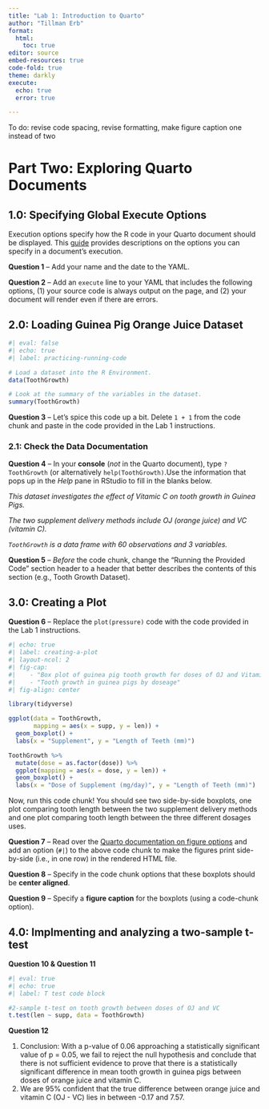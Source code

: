 ```yaml
---
title: "Lab 1: Introduction to Quarto"
author: "Tillman Erb"
format: 
  html:
    toc: true
editor: source
embed-resources: true
code-fold: true
theme: darkly
execute:
  echo: true
  error: true

---
```


To do: revise code spacing, revise formatting, make figure caption one instead of two

# Part Two: Exploring Quarto Documents

## 1.0: Specifying Global Execute Options

Execution options specify how the R code in your Quarto document should be displayed. This [guide](https://quarto.org/docs/computations/execution-options.html) provides descriptions on the options you can specify in a document's execution.

**Question 1** -- Add your name and the date to the YAML.

**Question 2** -- Add an `execute` line to your YAML that includes the following options, (1) your source code is always output on the page, and (2) your document will render even if there are errors.

## 2.0: Loading Guinea Pig Orange Juice Dataset

```r
#| eval: false
#| echo: true
#| label: practicing-running-code

# Load a dataset into the R Environment.
data(ToothGrowth)

# Look at the summary of the variables in the dataset.
summary(ToothGrowth)
```

**Question 3** -- Let's spice this code up a bit. Delete `1 + 1` from the code chunk and paste in the code provided in the Lab 1 instructions.

### 2.1: Check the Data Documentation

**Question 4** -- In your **console** (*not* in the Quarto document), type `?ToothGrowth` (or alternatively `help(ToothGrowth)`.Use the information that pops up in the *Help* pane in RStudio to fill in the blanks below.

*This dataset investigates the effect of Vitamic C on tooth growth in Guinea Pigs.*

*The two supplement delivery methods include OJ (orange juice) and VC (vitamin C).*

*`ToothGrowth` is a data frame with 60 observations and 3 variables.*

**Question 5** -- *Before* the code chunk, change the "Running the Provided Code" section header to a header that better describes the contents of this section (e.g., Tooth Growth Dataset).

## 3.0: Creating a Plot

**Question 6** -- Replace the `plot(pressure)` code with the code provided in the Lab 1 instructions.

```r
#| echo: true
#| label: creating-a-plot
#| layout-ncol: 2
#| fig-cap: 
#|    - "Box plot of guinea pig tooth growth for doses of OJ and Vitamin C"
#|    - "Tooth growth in guinea pigs by doseage"
#| fig-align: center

library(tidyverse)

ggplot(data = ToothGrowth, 
       mapping = aes(x = supp, y = len)) +
  geom_boxplot() +
  labs(x = "Supplement", y = "Length of Teeth (mm)")

ToothGrowth %>% 
  mutate(dose = as.factor(dose)) %>% 
  ggplot(mapping = aes(x = dose, y = len)) +
  geom_boxplot() +
  labs(x = "Dose of Supplement (mg/day)", y = "Length of Teeth (mm)")
```

Now, run this code chunk! You should see two side-by-side boxplots, one plot comparing tooth length between the two supplement delivery methods and one plot comparing tooth length between the three different dosages uses.

**Question 7** -- Read over the [Quarto documentation on figure options](https://quarto.org/docs/authoring/figures.html#computations) and add an option (`#|`) to the above code chunk to make the figures print side-by-side (i.e., in one row) in the rendered HTML file.

**Question 8** -- Specify in the code chunk options that these boxplots should be **center aligned**.

**Question 9** -- Specify a **figure caption** for the boxplots (using a code-chunk option).

## 4.0: Implmenting and analyzing a two-sample t-test
**Question 10 & Question 11**
```r
#| eval: true
#| echo: true
#| label: T test code block

#2-sample t-test on tooth growth between doses of OJ and VC
t.test(len ~ supp, data = ToothGrowth)
```

**Question 12**

1. Conclusion: With a p-value of 0.06 approaching a statistically significant value of p = 0.05, we fail to reject the null hypothesis and conclude that there is not sufficient evidence to prove that there is a statistically significant difference in  mean tooth growth in guinea pigs between doses of orange juice and vitamin C.
2. We are 95% confident that the true difference between orange juice and vitamin C (OJ -  VC) lies in between -0.17 and 7.57.
